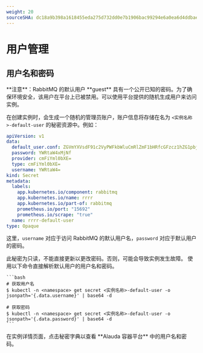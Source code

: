 ```yaml
---
weight: 20
sourceSHA: dc18a9b398a1618455eda275d732dd0e7b1906bac99294e6a0ea6d4ddbae069b
---
```


# 用户管理

## 用户名和密码

<Directive type="info" title="注意">
  **注意**：RabbitMQ 的默认用户 **guest** 具有一个公开已知的密码。为了确保环境安全，该用户在平台上已被禁用。可以使用平台提供的随机生成用户来访问实例。
</Directive>

在创建实例时，会生成一个随机的管理员账户，账户信息将存储在名为 `<实例名称>-default-user` 的秘密资源中。例如：

```yaml
apiVersion: v1
data:
  default_user.conf: ZGVmYXVsdF91c2VyPWFkbWluCmRlZmF1bHRfcGFzcz1hZG1pbjEyM18=
  password: YWRtaW4xMjNf
  provider: cmFiYml0bXE=
  type: cmFiYml0bXE=
  username: YWRtaW4=
kind: Secret
metadata:
  labels:
    app.kubernetes.io/component: rabbitmq
    app.kubernetes.io/name: rrrr
    app.kubernetes.io/part-of: rabbitmq
    prometheus.io/port: "15692"
    prometheus.io/scrape: "true"
  name: rrrr-default-user
type: Opaque
```

这里，`username` 对应于访问 RabbitMQ 的默认用户名，`password` 对应于默认用户的密码。

<Directive type="warning" title="警告">
  此秘密为只读，不能直接更新以更改密码。否则，可能会导致实例发生故障。
</Directive>

<Tabs>
  <Tab label="命令行界面">
    使用以下命令直接解析默认用户的用户名和密码。

    ```bash
    # 获取用户名
    $ kubectl -n <namespace> get secret <实例名称>-default-user -o jsonpath='{.data.username}' | base64 -d

    # 获取密码
    $ kubectl -n <namespace> get secret <实例名称>-default-user -o jsonpath='{.data.password}' | base64 -d
    ```
  </Tab>

  <Tab label="网络控制台">
    在实例详情页面，点击秘密字典以查看 **Alauda 容器平台** 中的用户名和密码。
  </Tab>
</Tabs>
